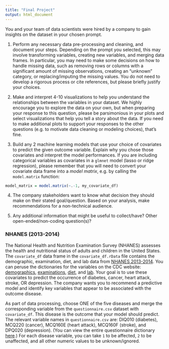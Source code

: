 ```yaml
---
title: "Final Project"
output: html_document
---
```


You and your team of data scientists were hired by a company to gain insights on the dataset in your chosen prompt. 

1. Perform any necessary data pre-processing and cleaning, and document your steps. Depending on the prompt you selected, this may involve transforming variables, creating new variables, and merging data frames. In particular, you may need to make some decisions on how to handle missing data, such as removing rows or columns with a significant amount of missing observations, creating an "unknown" category, or replacing/imputing the missing values. You do not need to develop a rigorous process or cite references, but please briefly justify your choices. 

2. Make and interpret 4-10 visualizations to help you understand the relationships between the variables in your dataset. We highly encourage you to explore the data on your own, but when preparing your response to this question, please be parsimonious in your plots and select visualizations that help you tell a story about the data. If you need to make additional plots to support your responses to the other questions (e.g. to motivate data cleaning or modeling choices), that's fine. 

3. Build any 2 machine learning models that use your choice of covariates to predict the given outcome variable. Explain why you chose those covariates and interpret the model performances. If you are including categorical variables as covariates in a `glmnet` model (lasso or ridge regression), please remember that you will need to convert your covariate data frame into a *model matrix*, e.g. by calling the `model.matrix` function:

```r
model_matrix = model.matrix(~.-1, my_covariate_df)
```

4. The company stakeholders want to know what decision they should make on their stated goal/question. Based on your analysis, make recommendations for a non-technical audience. 

5. Any additional information that might be useful to collect/have? Other open-ended/non-coding question(s)? 


### NHANES (2013-2014)

The National Health and Nutrition Examination Survey (NHANES) assesses the health and nutritional status of adults and children in the United States. The `covariate_df` data frame in the `covariate_df.rData` file contains the demographic, examination, diet, and lab data from [NHANES 2013-2014](https://www.kaggle.com/datasets/cdc/national-health-and-nutrition-examination-survey). You can peruse the dictionaries for the variables on the CDC website: [demographics](https://wwwn.cdc.gov/Nchs/Nhanes/Search/variablelist.aspx?Component=Demographics&CycleBeginYear=2013), 
[examinations](https://wwwn.cdc.gov/Nchs/Nhanes/Search/variablelist.aspx?Component=Examination&CycleBeginYear=2013), 
[diet](https://wwwn.cdc.gov/Nchs/Nhanes/Search/variablelist.aspx?Component=Dietary&CycleBeginYear=2013), and
[lab](https://wwwn.cdc.gov/Nchs/Nhanes/Search/variablelist.aspx?Component=Laboratory&CycleBeginYear=2013). Your goal is to use these covariates to predict the occurrence of diabetes, cancer, heart attack, stroke, OR depression. The company wants you to recommend a predictive model and identify key variables that appear to be associated with the outcome disease. 

As part of data processing, choose ONE of the five diseases and merge the corresponding variable from the `questionnaire.csv` dataset with `covariate_df`. This disease is the outcome that your model should predict. The relevant variable names in `questionnaire.csv` are: DIQ010 (diabetes), MCQ220 (cancer), MCQ160E (heart attack), MCQ160F (stroke), and DPQ020 (depression). (You can view the entire questionnaire dictionary [here](https://wwwn.cdc.gov/Nchs/Nhanes/Search/variablelist.aspx?Component=Questionnaire&CycleBeginYear=2013).) For each disease variable, you can take `1` to be affected, `2` to be unaffected, and all other numeric values to be unknown/ignored. 

